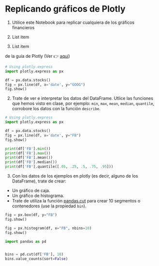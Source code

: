 # Replicando gráficos de Plotly

1.  Utilice este Notebook para replicar cualquiera de los gráficos financieros

2.  List item

3.  List item

de la guía de Plotly (Ver 👉 [aquí](https://plotly.com/python/#financial-charts))

```python
# Using plotly.express
import plotly.express as px

df = px.data.stocks()
fig = px.line(df, x='date', y="GOOG")
fig.show()
```

2. Trate de ver e interpretar los datos del DataFrame. Utlice las funciones que hemos visto en clase, por ejemplo: `min`, `max`, `mean`, `median`, `quantile`, corrobore los datos con la función `describe`.

```python
# Using plotly.express
import plotly.express as px

df = px.data.stocks()
fig = px.line(df, x='date', y="FB")
fig.show()
```

```python
print(df['FB'].min())
print(df['FB'].max())
print(df['FB'].mean())
print(df['FB'].median())
print(df['FB'].quantile([.05, .25, .5, .75, .95]))
```



3. Con los datos de los ejemplos en plotly (es decir, alguno de los DataFrame), trate de crear:
 - Un gráfico de caja.
 - Un gráfico de histograma.
 - Trate de utiliza la función [pandas.cut](https://pandas.pydata.org/docs/reference/api/pandas.cut.html) para crear 10 segmentos o contenedores (use la propiedad `bin`).


```python
fig = px.box(df, y="FB")
fig.show()
```

```python
fig = px.histogram(df, x="FB", nbins=10)
fig.show()
```

```python
import pandas as pd


bins = pd.cut(df['FB'], 10)
bins.value_counts(sort=False)
```